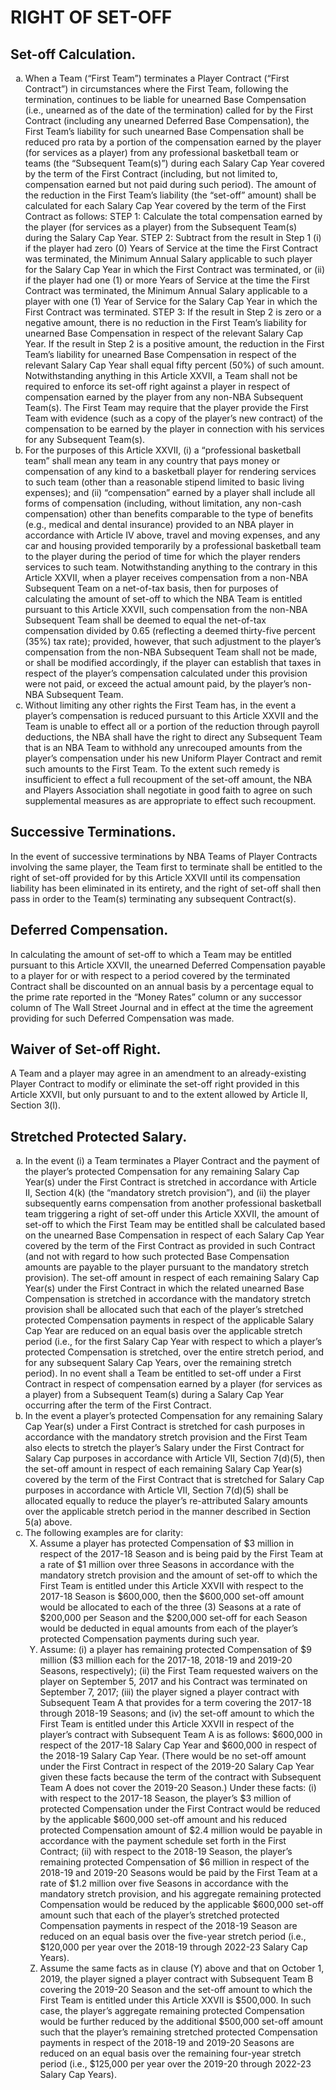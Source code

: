 # RIGHT OF SET-OFF

## Set-off Calculation.

(a) When a Team ("First Team") terminates a Player Contract ("First Contract") in circumstances where the First Team, following the termination, continues to be liable for unearned Base Compensation (i.e., unearned as of the date of the termination) called for by the First Contract (including any unearned Deferred Base Compensation), the First Team's liability for such unearned Base Compensation shall be reduced pro rata by a portion of the compensation earned by the player (for services as a player) from any professional basketball team or teams (the "Subsequent Team(s)") during each Salary Cap Year covered by the term of the First Contract (including, but not limited to, compensation earned but not paid during such period). The amount of the reduction in the First Team's liability (the "set-off" amount) shall be calculated for each Salary Cap Year covered by the term of the First Contract as follows:
    STEP 1: Calculate the total compensation earned by the player (for services as a player) from the Subsequent Team(s) during the Salary Cap Year.
    STEP 2: Subtract from the result in Step 1 (i) if the player had zero (0) Years of Service at the time the First Contract was terminated, the Minimum Annual Salary applicable to such player for the Salary Cap Year in which the First Contract was terminated, or (ii) if the player had one (1) or more Years of Service at the time the First Contract was terminated, the Minimum Annual Salary applicable to a player with one (1) Year of Service for the Salary Cap Year in which the First Contract was terminated.
    STEP 3: If the result in Step 2 is zero or a negative amount, there is no reduction in the First Team's liability for unearned Base Compensation in respect of the relevant Salary Cap Year. If the result in Step 2 is a positive amount, the reduction in the First Team's liability for unearned Base Compensation in respect of the relevant Salary Cap Year shall equal fifty percent (50\%) of such amount.  
    Notwithstanding anything in this Article XXVII, a Team shall not be required to enforce its set-off right against a player in respect of compensation earned by the player from any non-NBA Subsequent Team(s). The First Team may require that the player provide the First Team with evidence (such as a copy of the player's new contract) of the compensation to be earned by the player in connection with his services for any Subsequent Team(s).
(b) For the purposes of this Article XXVII, (i) a "professional basketball team" shall mean any team in any country that pays money or compensation of any kind to a basketball player for rendering services to such team (other than a reasonable stipend limited to basic living expenses); and (ii) "compensation" earned by a player shall include all forms of compensation (including, without limitation, any non-cash compensation) other than benefits comparable to the type of benefits (e.g., medical and dental insurance) provided to an NBA player in accordance with Article IV above, travel and moving expenses, and any car and housing provided temporarily by a professional basketball team to the player during the period of time for which the player renders services to such team. Notwithstanding anything to the contrary in this Article XXVII, when a player receives compensation from a non-NBA Subsequent Team on a net-of-tax basis, then for purposes of calculating the amount of set-off to which the NBA Team is entitled pursuant to this Article XXVII, such compensation from the non-NBA Subsequent Team shall be deemed to equal the net-of-tax compensation divided by 0.65 (reflecting a deemed thirty-five percent (35\%) tax rate); provided, however, that such adjustment to the player's compensation from the non-NBA Subsequent Team shall not be made, or shall be modified accordingly, if the player can establish that taxes in respect of the player's compensation calculated under this provision were not paid, or exceed the actual amount paid, by the player's non-NBA Subsequent Team.
(c) Without limiting any other rights the First Team has, in the event a player's compensation is reduced pursuant to this Article XXVII and the Team is unable to effect all or a portion of the reduction through payroll deductions, the NBA shall have the right to direct any Subsequent Team that is an NBA Team to withhold any unrecouped amounts from the player's compensation under his new Uniform Player Contract and remit such amounts to the First Team. To the extent such remedy is insufficient to effect a full recoupment of the set-off amount, the NBA and Players Association shall negotiate in good faith to agree on such supplemental measures as are appropriate to effect such recoupment.

## Successive Terminations.

In the event of successive terminations by NBA Teams of Player Contracts involving the same player, the Team first to terminate shall be entitled to the right of set-off provided for by this Article XXVII until its compensation liability has been eliminated in its entirety, and the right of set-off shall then pass in order to the Team(s) terminating any subsequent Contract(s).

## Deferred Compensation.

In calculating the amount of set-off to which a Team may be entitled pursuant to this Article XXVII, the unearned Deferred Compensation payable to a player for or with respect to a period covered by the terminated Contract shall be discounted on an annual basis by a percentage equal to the prime rate reported in the "Money Rates" column or any successor column of The Wall Street Journal and in effect at the time the agreement providing for such Deferred Compensation was made.

## Waiver of Set-off Right.

A Team and a player may agree in an amendment to an already-existing Player Contract to modify or eliminate the set-off right provided in this Article XXVII, but only pursuant to and to the extent allowed by Article II, Section 3(l).

## Stretched Protected Salary.

(a) In the event (i) a Team terminates a Player Contract and the payment of the player's protected Compensation for any remaining Salary Cap Year(s) under the First Contract is stretched in accordance with Article II, Section 4(k) (the "mandatory stretch provision"), and (ii) the player subsequently earns compensation from another professional basketball team triggering a right of set-off under this Article XXVII, the amount of set-off to which the First Team may be entitled shall be calculated based on the unearned Base Compensation in respect of each Salary Cap Year covered by the term of the First Contract as provided in such Contract (and not with regard to how such protected Base Compensation amounts are payable to the player pursuant to the mandatory stretch provision). The set-off amount in respect of each remaining Salary Cap Year(s) under the First Contract in which the related unearned Base Compensation is stretched in accordance with the mandatory stretch provision shall be allocated such that each of the player's stretched protected Compensation payments in respect of the applicable Salary Cap Year are reduced on an equal basis over the applicable stretch period (i.e., for the first Salary Cap Year with respect to which a player's protected Compensation is stretched, over the entire stretch period, and for any subsequent Salary Cap Years, over the remaining stretch period). In no event shall a Team be entitled to set-off under a First Contract in respect of compensation earned by a player (for services as a player) from a Subsequent Team(s) during a Salary Cap Year occurring after the term of the First Contract.
(b) In the event a player's protected Compensation for any remaining Salary Cap Year(s) under a First Contract is stretched for cash purposes in accordance with the mandatory stretch provision and the First Team also elects to stretch the player's Salary under the First Contract for Salary Cap purposes in accordance with Article VII, Section 7(d)(5), then the set-off amount in respect of each remaining Salary Cap Year(s) covered by the term of the First Contract that is stretched for Salary Cap purposes in accordance with Article VII, Section 7(d)(5) shall be allocated equally to reduce the player's re-attributed Salary amounts over the applicable stretch period in the manner described in Section 5(a) above.
(c) The following examples are for clarity:
    (X) Assume a player has protected Compensation of \$3 million in respect of the 2017-18 Season and is being paid by the First Team at a rate of \$1 million over three Seasons in accordance with the mandatory stretch provision and the amount of set-off to which the First Team is entitled under this Article XXVII with respect to the 2017-18 Season is \$600,000, then the \$600,000 set-off amount would be allocated to each of the three (3) Seasons at a rate of \$200,000 per Season and the \$200,000 set-off for each Season would be deducted in equal amounts from each of the player's protected Compensation payments during such year.
    (Y) Assume: (i) a player has remaining protected Compensation of \$9 million (\$3 million each for the 2017-18, 2018-19 and 2019-20 Seasons, respectively); (ii) the First Team requested waivers on the player on September 5, 2017 and his Contract was terminated on September 7, 2017; (iii) the player signed a player contract with Subsequent Team A that provides for a term covering the 2017-18 through 2018-19 Seasons; and (iv) the set-off amount to which the First Team is entitled under this Article XXVII in respect of the player's contract with Subsequent Team A is as follows: \$600,000 in respect of the 2017-18 Salary Cap Year and \$600,000 in respect of the 2018-19 Salary Cap Year. (There would be no set-off amount under the First Contract in respect of the 2019-20 Salary Cap Year given these facts because the term of the contract with Subsequent Team A does not cover the 2019-20 Season.) Under these facts: (i) with respect to the 2017-18 Season, the player's \$3 million of protected Compensation under the First Contract would be reduced by the applicable \$600,000 set-off amount and his reduced protected Compensation amount of \$2.4 million would be payable in accordance with the payment schedule set forth in the First Contract; (ii) with respect to the 2018-19 Season, the player's remaining protected Compensation of \$6 million in respect of the 2018-19 and 2019-20 Seasons would be paid by the First Team at a rate of \$1.2 million over five Seasons in accordance with the mandatory stretch provision, and his aggregate remaining protected Compensation would be reduced by the applicable \$600,000 set-off amount such that each of the player's stretched protected Compensation payments in respect of the 2018-19 Season are reduced on an equal basis over the five-year stretch period (i.e., \$120,000 per year over the 2018-19 through 2022-23 Salary Cap Years).
    (Z) Assume the same facts as in clause (Y) above and that on October 1, 2019, the player signed a player contract with Subsequent Team B covering the 2019-20 Season and the set-off amount to which the First Team is entitled under this Article XXVII is \$500,000. In such case, the player's aggregate remaining protected Compensation would be further reduced by the additional \$500,000 set-off amount such that the player's remaining stretched protected Compensation payments in respect of the 2018-19 and 2019-20 Seasons are reduced on an equal basis over the remaining four-year stretch period (i.e., \$125,000 per year over the 2019-20 through 2022-23 Salary Cap Years).